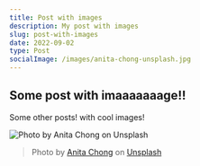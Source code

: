 ```yaml
---
title: Post with images
description: My post with images
slug: post-with-images
date: 2022-09-02
type: Post
socialImage: /images/anita-chong-unsplash.jpg
---
```


## Some post with imaaaaaaage!!

Some other posts! with cool images!

![Photo by Anita Chong on Unsplash](/images/anita-chong-unsplash.jpg)

> Photo by [Anita Chong](https://unsplash.com/@jacutanita) on [Unsplash](https://unsplash.com/photos/aSJAalMXCvI)